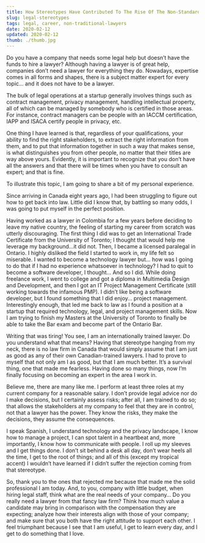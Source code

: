 ```yaml
---
title: How Stereotypes Have Contributed To The Rise Of The Non-Standard Legal Professional
slug: legal-stereotypes
tags: legal, career, non-traditional-lawyers
date: 2020-02-12
updated: 2020-02-12
thumb: ./thumb.jpg
---
```


Do you have a company that needs some legal help but doesn’t have the funds to hire a lawyer? Although having a lawyer is of great help, companies don’t need a lawyer for everything they do. Nowadays, expertise comes in all forms and shapes, there is a subject matter expert for every topic… and it does not have to be a lawyer.

The bulk of legal operations at a startup generally involves things such as contract management, privacy management, handling intellectual property, all of which can be managed by somebody who is certified in those areas. For instance, contract managers can be people with an IACCM certification, IAPP and ISACA certify people in privacy, etc.

One thing I have learned is that, regardless of your qualifications, your ability to find the right stakeholders, to extract the right information from them, and to put that information together in such a way that makes sense, is what distinguishes you from other people, no matter that their titles are way above yours. Evidently, it is important to recognize that you don’t have all the answers and that there will be times when you have to consult an expert; and that is fine.

To illustrate this topic, I am going to share a bit of my personal experience.

Since arriving in Canada eight years ago, I had been struggling to figure out how to get back into law. Little did I know that, by battling so many odds, I was going to put myself in the perfect position.

Having worked as a lawyer in Colombia for a few years before deciding to leave my native country, the feeling of starting my career from scratch was utterly discouraging. The first thing I did was to get an International Trade Certificate from the University of Toronto; I thought that would help me leverage my background...it did not. Then, I became a licensed paralegal in Ontario. I highly disliked the field I started to work in, my life felt so miserable. I wanted to become a technology lawyer but... how was I going to do that if I had no experience whatsoever in technology? I had to quit to become a software developer, I thought… And so I did. While doing freelance work, I went to college and got a diploma in Multimedia Design and Development, and then I got an IT Project Management Certificate (still working towards the infamous PMP). I didn’t like being a software developer, but I found something that I did enjoy… project management. Interestingly enough, that led me back to law as I found a position at a startup that required technology, legal, and project management skills. Now I am trying to finish my Masters at the University of Toronto to finally be able to take the Bar exam and become part of the Ontario Bar.

Writing that was tiring! You see, I am an internationally trained lawyer. Do you understand what that means? Having that stereotype hanging from my neck, there is no law firm in Canada that would simply assume that I am just as good as any of their own Canadian-trained lawyers. I had to prove to myself that not only am I as good, but that I am much better. It’s a survival thing, one that made me fearless. Having done so many things, now I’m finally focusing on becoming an expert in the area I work in.

Believe me, there are many like me. I perform at least three roles at my current company for a reasonable salary. I don’t provide legal advice nor do I make decisions, but I certainly assess risks; after all, I am trained to do so; that allows the stakeholders at my company to feel that they are in control, not that a lawyer has the power. They know the risks, they make the decisions, they assume the consequences.

I speak Spanish, I understand technology and the privacy landscape, I know how to manage a project, I can spot talent in a heartbeat and, more importantly, I know how to communicate with people. I roll up my sleeves and I get things done. I don’t sit behind a desk all day, don’t wear heels all the time, I get to the root of things; and all of this (except my tropical accent) I wouldn’t have learned if I didn’t suffer the rejection coming from that stereotype.

So, thank you to the ones that rejected me because that made me the solid professional I am today. And, to you, company with little budget, when hiring legal staff, think what are the real needs of your company… Do you really need a lawyer from that fancy law firm? Think how much value a candidate may bring in comparison with the compensation they are expecting; analyze how their interests align with those of your company; and make sure that you both have the right attitude to support each other. I feel triumphant because I see that I am useful, I get to learn every day, and I get to do something that I love.
